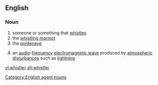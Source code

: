 ==English==
===Noun===
{{wikipedia|Whistler}}
{{en-noun}}
# someone or something that [[whistle]]s
# the [[whistling marmot]]
# the [[goldeneye]]
#{{physics}} an [[audio]]-[[frequency]] [[electromagnetic wave]] produced by [[atmospheric]] [[disturbance]]s such as [[lightning]]

[[Category:English agent nouns]]

[[vi:whistler]]
[[zh:whistler]]